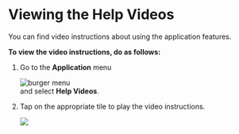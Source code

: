 # Viewing the Help Videos

You can find video instructions about using the application features.

**To view the video instructions, do as follows:**

1. Go to the **Application** menu  <div class="inlineImg">![burger menu](media/burgermenu-icon.png)</div> and select **Help Videos**.

2. Tap on the appropriate tile to play the video instructions.

    ![](media/helpvideos.png)